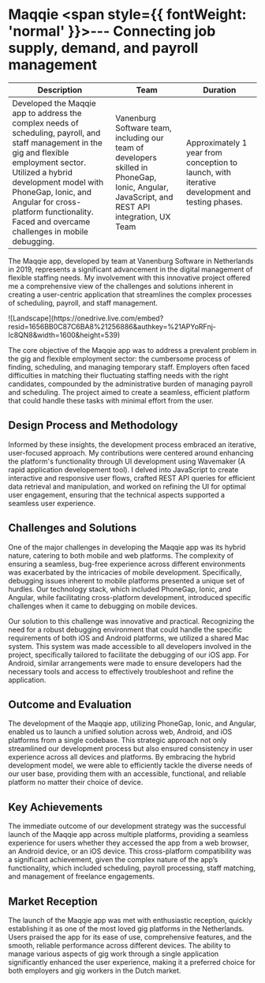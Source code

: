 # Maqqie  <span style={{ fontWeight: 'normal' }}>--- Connecting job supply, demand, and payroll management</span>

| Description | Team | Duration |
|-------------|------|----------|
| Developed the Maqqie app to address the complex needs of scheduling, payroll, and staff management in the gig and flexible employment sector. Utilized a hybrid development model with PhoneGap, Ionic, and Angular for cross-platform functionality. Faced and overcame challenges in mobile debugging. | Vanenburg Software team, including our team of developers skilled in PhoneGap, Ionic, Angular, JavaScript, and REST API integration, UX Team | Approximately 1 year from conception to launch, with iterative development and testing phases. |




The Maqqie app, developed by team at Vanenburg Software in Netherlands in 2019, 
represents a significant advancement in the digital management of flexible staffing needs.
My involvement with this innovative project offered me a comprehensive view of the challenges 
and solutions inherent in creating a user-centric application that streamlines the complex 
processes of scheduling, payroll, and staff management.

  
<Bleed >
  ![Landscape](https://onedrive.live.com/embed?resid=1656BB0C87C6BA8%21256886&authkey=%21APYoRFnj-lc8QN8&width=1600&height=539)
</Bleed>

The core objective of the Maqqie app was to address a prevalent problem in the gig and flexible employment 
sector: the cumbersome process of finding, scheduling, and managing temporary staff. Employers often 
faced difficulties in matching their fluctuating staffing needs with the right candidates, compounded 
by the administrative burden of managing payroll and scheduling. The project aimed to create a seamless, 
efficient platform that could handle these tasks with minimal effort from the user.

## Design Process and Methodology
Informed by these insights, the development process embraced an iterative, user-focused approach. 
My contributions were centered around enhancing the platform's functionality through UI development using Wavemaker (A rapid application developement tool). 
I delved into JavaScript to create interactive and responsive user flows, crafted REST API queries 
for efficient data retrieval and manipulation, and worked on refining the UI for optimal user engagement, 
ensuring that the technical aspects supported a seamless user experience.

## Challenges and Solutions
One of the major challenges in developing the Maqqie app was its hybrid nature, catering to both mobile 
and web platforms. The complexity of ensuring a seamless, bug-free experience across different environments 
was exacerbated by the intricacies of mobile development. Specifically, debugging issues inherent to mobile 
platforms presented a unique set of hurdles. Our technology stack, which included PhoneGap, Ionic, and Angular, 
while facilitating cross-platform development, introduced specific challenges when it came to debugging on 
mobile devices.

Our solution to this challenge was innovative and practical. Recognizing the need for a robust debugging 
environment that could handle the specific requirements of both iOS and Android platforms, we utilized a 
shared Mac system. This system was made accessible to all developers involved in the project, specifically 
tailored to facilitate the debugging of our iOS app. For Android, similar arrangements were made to ensure 
developers had the necessary tools and access to effectively troubleshoot and refine the application.

## Outcome and Evaluation
The development of the Maqqie app, utilizing PhoneGap, Ionic, and Angular, enabled us to launch a unified 
solution across web, Android, and iOS platforms from a single codebase. This strategic approach not only 
streamlined our development process but also ensured consistency in user experience across all devices and 
platforms. By embracing the hybrid development model, we were able to efficiently tackle the diverse needs 
of our user base, providing them with an accessible, functional, and reliable platform no matter their 
choice of device.

## Key Achievements
The immediate outcome of our development strategy was the successful launch of the Maqqie app across multiple 
platforms, providing a seamless experience for users whether they accessed the app from a web browser, an 
Android device, or an iOS device. This cross-platform compatibility was a significant achievement, given the 
complex nature of the app’s functionality, which included scheduling, payroll processing, staff matching, and 
management of freelance engagements.

## Market Reception
The launch of the Maqqie app was met with enthusiastic reception, quickly establishing it as one of the most 
loved gig platforms in the Netherlands. Users praised the app for its ease of use, comprehensive features, 
and the smooth, reliable performance across different devices. The ability to manage various aspects of gig
work through a single application significantly enhanced the user experience, making it a preferred choice 
for both employers and gig workers in the Dutch market.



